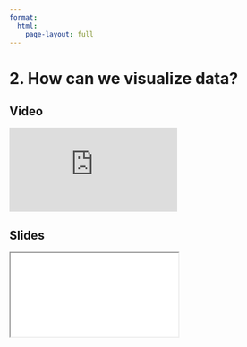 ```yaml
---
format:
  html:
    page-layout: full
---
```


# 2. How can we visualize data?

::: {.panel-tabset .nav-pills}

## Video

<iframe
    class="video"
    src="https://www.youtube.com/embed/CE54XQ7daSk?start=340&end=1582"
    title="Module 1 Video - What is Data Visualization"
    frameborder="0"
    allow="accelerometer; autoplay; clipboard-write; encrypted-media; gyroscope; picture-in-picture"
    allowfullscreen>
</iframe>

## Slides

<iframe
    class="slide-deck"
    src="slides/module1_03.html"
></iframe>

:::
